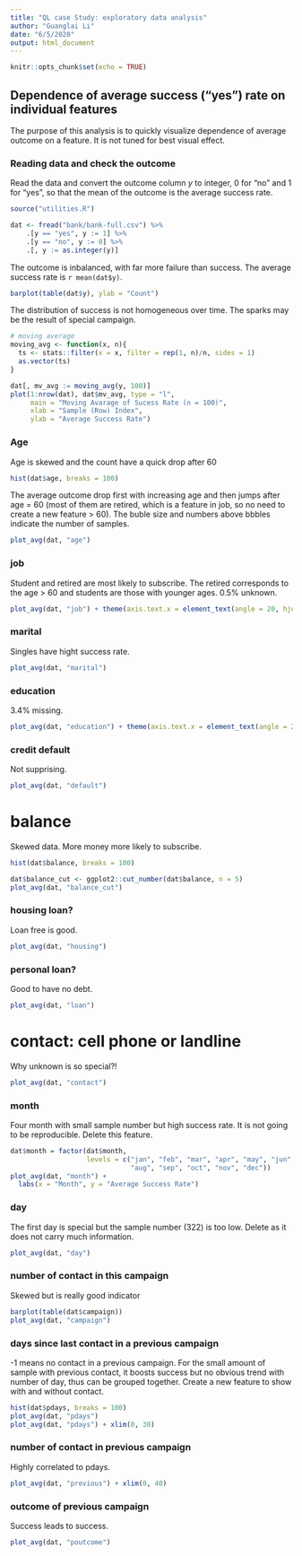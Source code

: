```yaml
---
title: "QL case Study: exploratory data analysis"
author: "Guanglai Li"
date: "6/5/2020"
output: html_document
---
```


```r
knitr::opts_chunk$set(echo = TRUE)
```



## Dependence of average success ("yes") rate on individual features
The purpose of this analysis is to quickly visualize dependence of average outcome on a feature. It is not tuned for best visual effect.

### Reading data and check the outcome
Read the data and convert the outcome column *y* to integer, 0 for "no" and 1 for "yes", so that the mean of the outcome is the average success rate.

```r
source("utilities.R")

dat <- fread("bank/bank-full.csv") %>%
    .[y == "yes", y := 1] %>%
    .[y == "no", y := 0] %>%
    .[, y := as.integer(y)]
```


The outcome is inbalanced, with far more failure than success. The average success rate is `r mean(dat$y)`.

```r
barplot(table(dat$y), ylab = "Count")
```

The distribution of success is not homogeneous over time. The sparks may be the result of special campaign.

```r
# moving average
moving_avg <- function(x, n){
  ts <- stats::filter(x = x, filter = rep(1, n)/n, sides = 1)
  as.vector(ts)
}

dat[, mv_avg := moving_avg(y, 100)]
plot(1:nrow(dat), dat$mv_avg, type = "l",
     main = "Moving Avarage of Sucess Rate (n = 100)",
     xlab = "Sample (Row) Index",
     ylab = "Average Success Rate")
```


### Age
Age is skewed and the count have a quick drop after 60
```r
hist(dat$age, breaks = 100)
```
The average outcome drop first with increasing age and then jumps after age = 60 (most of them are retired, which is a feature in job, so no need to create a new feature > 60). The buble size and numbers above bbbles indicate the number of samples.

```r
plot_avg(dat, "age")
```

### job
Student and retired are most likely to subscribe. The retired corresponds to the age > 60 and students are those with younger ages. 0.5% unknown.

```r
plot_avg(dat, "job") + theme(axis.text.x = element_text(angle = 20, hjust = 1))
```

### marital
Singles have hight success rate. 

```r
plot_avg(dat, "marital")
```

### education
3.4% missing.
```r
plot_avg(dat, "education") + theme(axis.text.x = element_text(angle = 20, hjust = 1))
```


### credit default
Not supprising.

```r
plot_avg(dat, "default")
```

# balance
Skewed data. More money more likely to subscribe.
```r
hist(dat$balance, breaks = 100)

dat$balance_cut <- ggplot2::cut_number(dat$balance, n = 5)
plot_avg(dat, "balance_cut")
```



### housing loan?
Loan free is good.

```r
plot_avg(dat, "housing")
```

### personal loan?
Good to have no debt.

```r
plot_avg(dat, "loan")
```


# contact: cell phone or landline
Why unknown is so special?!

```r
plot_avg(dat, "contact")
```


### month
Four month with small sample number but high success rate. It is not going to be reproducible. Delete this feature.

```r
dat$month = factor(dat$month, 
                   levels = c("jan", "feb", "mar", "apr", "may", "jun", "jul",
                              "aug", "sep", "oct", "nov", "dec"))
plot_avg(dat, "month") +
  labs(x = "Month", y = "Average Success Rate")
```

### day
The first day is special but the sample number (322) is too low. Delete as it does not carry much information.

```r
plot_avg(dat, "day")
```

### number of contact in this campaign
Skewed but is really good indicator

```r
barplot(table(dat$campaign))
plot_avg(dat, "campaign")
```

### days since last contact in a previous campaign
-1 means no contact in a previous campaign. For the small amount of sample with previous contact, it boosts success but no obvious trend with number of day, thus can be grouped together. Create a new feature to show with and without contact.

```r
hist(dat$pdays, breaks = 100)
plot_avg(dat, "pdays")
plot_avg(dat, "pdays") + xlim(0, 30)
```

### number of contact in previous campaign
Highly correlated to pdays.

```r
plot_avg(dat, "previous") + xlim(0, 40)
```

### outcome of previous campaign
Success leads to success.

```r
plot_avg(dat, "poutcome")
```
